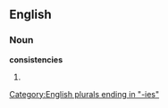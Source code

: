 ==English==

===Noun===
'''consistencies'''

# {{plural of|[[consistency]]}}

[[Category:English plurals ending in "-ies"]]